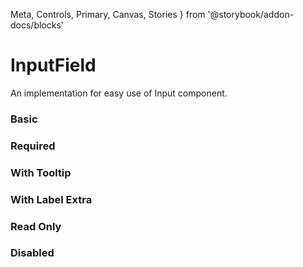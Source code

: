   Meta,
  Controls,
  Primary,
  Canvas,
  Stories
} from '@storybook/addon-docs/blocks'

<Meta of={Story} />

# InputField

An implementation for easy use of Input component.

### Basic

<Canvas of={Story.Primary} />

### Required

<Canvas of={Story.Required} />

### With Tooltip

<Canvas of={Story.WithTooltip} />

### With Label Extra

<Canvas of={Story.WithExtraLabel} />

### Read Only

<Canvas of={Story.ReadOnly} />

### Disabled

<Canvas of={Story.Disabled} />

<Primary />
<Controls />
